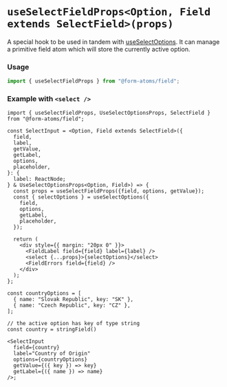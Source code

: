 
<Meta title="hooks/useSelectFieldProps" />

# `useSelectFieldProps<Option, Field extends SelectField>(props)`

A special hook to be used in tandem with [useSelectOptions](?path=/docs/hooks-useselectoptions--docs). It can manage a primitive field atom which will
store the currently active option.

### Usage

```ts
import { useSelectFieldProps } from "@form-atoms/field";
```

### Example with `<select />`

```tsx
import { useSelectFieldProps, UseSelectOptionsProps, SelectField } from "@form-atoms/field";

const SelectInput = <Option, Field extends SelectField>({
  field,
  label,
  getValue,
  getLabel,
  options,
  placeholder,
}: {
  label: ReactNode;
} & UseSelectOptionsProps<Option, Field>) => {
  const props = useSelectFieldProps({field, options, getValue});
  const { selectOptions } = useSelectOptions({
    field,
    options,
    getLabel,
    placeholder,
  });

  return (
    <div style={{ margin: "20px 0" }}>
      <FieldLabel field={field} label={label} />
      <select {...props}>{selectOptions}</select>
      <FieldErrors field={field} />
    </div>
  );
};

const countryOptions = [
  { name: "Slovak Republic", key: "SK" },
  { name: "Czech Republic", key: "CZ" },
];

// the active option has key of type string
const country = stringField()

<SelectInput
  field={country}
  label="Country of Origin"
  options={countryOptions}
  getValue={({ key }) => key}
  getLabel={({ name }) => name}
/>;
```
